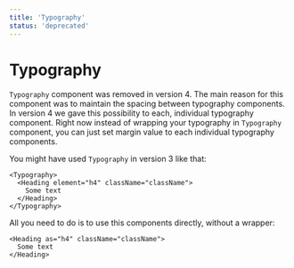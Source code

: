 ```yaml
---
title: 'Typography'
status: 'deprecated'
---
```


# Typography

`Typography` component was removed in version 4. The main reason for this component was to maintain the spacing between typography components. In version 4 we gave this possibility to each, individual typography component.
Right now instead of wrapping your typography in `Typography` component, you can just set margin value to each individual typography components.

You might have used `Typography` in version 3 like that:

```tsx static=true
<Typography>
  <Heading element="h4" className="className">
    Some text
  </Heading>
</Typography>
```

All you need to do is to use this components directly, without a wrapper:

```tsx static=true
<Heading as="h4" className="className">
  Some text
</Heading>
```
